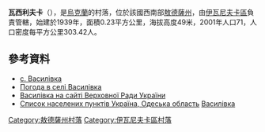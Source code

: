 {{coord|46|46|19|N|30|40|16|E|scale:30000|display=title}}

'''瓦西利夫卡'''（{{lang-uk|Василівка}}），是[[烏克蘭|烏克蘭]]的村落，位於該國西南部[[敖德薩州|敖德薩州]]，由[[伊瓦尼夫卡區|伊瓦尼夫卡區]]負責管轄，始建於1939年，面積0.23平方公里，海拔高度49米，2001年人口71，人口密度每平方公里303.42人。

==參考資料==
*[http://w1.c1.rada.gov.ua/pls/z7503/A005?rdat1=29.08.2013&rf7571=24134 с. Василівка]
* [http://weather.in.ua/ua/odesskaja/2575 Погода в селі Василівка] {{Wayback|url=http://weather.in.ua/ua/odesskaja/2575 |date=20200930093830 }}
* [http://w1.c1.rada.gov.ua/pls/z7503/A005?rdat1=29.08.2013&rf7571=24134 Василівка на сайті Верховної Ради України]
* [http://maps.vlasenko.net/list/ukraine/odeska/ Список населених пунктів Україна, Одеська область] {{Wayback|url=http://maps.vlasenko.net/list/ukraine/odeska/ |date=20170802193525 }} [http://maps.vlasenko.net/ua/odeska/ivanivskyj/vasylivka/ Василівка]

{{DEFAULTSORT:Василівка}}
[[Category:敖德薩州村落|Category:敖德薩州村落]]
[[Category:伊瓦尼夫卡區村落|Category:伊瓦尼夫卡區村落]]


{{Odessa-geo-stub}}